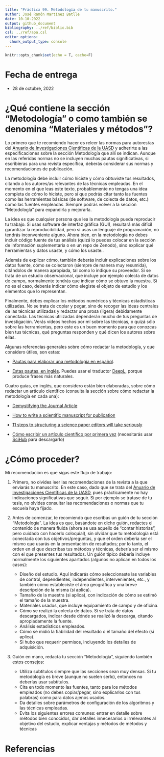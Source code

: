```yaml
---
title: "Práctica 99. Metodología de tu manuscrito."
author: José Ramón Martínez Batlle
date: 10-10-2022
output: github_document
bibliography: ../ref/biblio.bib
csl: ../ref/apa.csl
editor_options: 
  chunk_output_type: console
---
```


```r
knitr::opts_chunk$set(echo = T, cache=F)
```

# Fecha de entrega

-   28 de octubre, 2022

# ¿Qué contiene la sección "Metodología" o como también se denomina "Materiales y métodos"?

Lo primero que te recomiendo hacer es releer las normas para autores/as del [Anuario de Investigaciones Científicas de la UASD](../docs/instrucciones-para-autores-anuario-investigaciones-cientificas-UASD.pdf) y adherirte a las especificaciones sobre la sección Metodología que allí se indican. Aunque en las referidas normas no se incluyen muchas pautas significativas, si escribieras para una revista específica, deberás considerar sus normas y recomendaciones de publicación.

La metodología debe incluir cómo hiciste y cómo obtuviste tus resultados, citando a los autores/as relevantes de las técnicas empleadas. En el momento en el que leas este texto, probablemente no tengas una idea completa de cómo lo hiciste, pero sí que podrás citar tanto las fuentes como las herramientas básicas (de software, de colecta de datos, etc.) como las fuentes empleadas. Siempre podrás volver a la sección "Metodología" para expandirla y mejorarla.

La idea es que cualquier persona que lea la metodología pueda reproducir tu trabajo. Si usas software de interfaz gráfica (GUI), resultará más difícil garantizar la reproducibilidad, pero si usas un lenguaje de programación, no tendrás inconveniente alguno. Ahora bien, en la metodología no debes incluir código fuente de tus análisis (quizá lo puedes colocar en la sección de información suplementaria o en un repo de Zenodo), sino explicar qué herramientas y datos usaste, y cómo los usaste..

Además de explicar cómo, también deberás incluir explicaciones sobre los datos fuente, cómo se colectaron (siempre de manera muy resumida), citándolos de manera apropiada, tal como lo indique su proveedor. Si se trata de un estudio observacional, que incluye por ejemplo colecta de datos de campo, normalmente tendrás que indicar cómo se obtuvo la muestra. Si no es el caso, deberás indicar cómo elegiste el objeto de estudio y los elementos que lo representan.

Finalmente, debes explicar los métodos numéricos y técnicas estadísticas utilizadas. No se trata de copiar y pegar, sino de recoger las ideas centrales de las técnicas utilizadas y redactar una prosa (ligera) debidamente conectada. Las técnicas utilizadas dependerán mucho de tus preguntas de investigación. Verás vídeos hechos por mí sobre las técnicas, o quizá sólo sobre las herramientas, pero este es un buen momento para que conozcas bien tus técnicas, qué preguntas responden y qué dicen los autores sobre ellas.

Algunas referencias generales sobre cómo redactar la metodología, y que considero útiles, son estas:

-   [Pautas para elaborar una metodología en español](http://scielo.sld.cu/scielo.php?script=sci_arttext&pid=S0864-02892016000100006).

-   [Estas pautas, en inglés](https://www.editage.com/insights/how-to-write-the-methods-section-of-a-research-paper). Puedes usar el traductor [DeepL](https://www.deepl.com/translator), porque produce frases más naturales.

Cuatro guías, en inglés, que considero están bien elaboradas, sobre cómo redactar un artículo científico (consulta la sección sobre cómo redactar la metodología en cada una):

-   [Demystifying the Journal Article](https://www.insidehighered.com/advice/2017/05/09/how-write-effective-journal-article-and-get-it-published-essay)

-   [How to write a scientific manuscript for publication](https://www.ncbi.nlm.nih.gov/pmc/articles/PMC3626472/)

-   [11 steps to structuring a science paper editors will take seriously](https://www.elsevier.com/connect/11-steps-to-structuring-a-science-paper-editors-will-take-seriously)

-   [Cómo escribir un artículo científico por primera vez](https://www.sciencedirect.com/science/article/abs/pii/S1134593417300040) (necesitarás usar  [SciHub](https://sci-hub.se/) para descargarlo)


# ¿Cómo proceder?

Mi recomendación es que sigas este flujo de trabajo:

1. Primero, no olvides leer las recomendaciones de la revista a la que enviarás tu manuscrito. En este caso, dado que se trata del [Anuario de Investigaciones Científicas de la UASD](../docs/instrucciones-para-autores-anuario-investigaciones-cientificas-UASD.pdf), pues prácticamente no hay indicaciones significativas que seguir. Si por ejemplo se tratase de tu tesis, no olvides consultar las recomendaciones o normas que tu escuela haya fijado.

2. Antes de comenzar, te recomiendo que escribas un guión de tu sección "Metodología". La idea es que, basándote en dicho guión, redactes el contenido de manera fluida  (ahora se usa aquello de "contar historias", pero cuidado con hacerlo coloquial), sin olvidar que tu metodología está conectada con tus objetivos/preguntas, y que el orden debería ser el mismo que usarás en la presentación de resultados; por lo tanto, el orden en el que describas tus métodos y técnicas, debería ser el mismo con el que presentes tus resultados. Un guión típico debería incluye normalmente los siguientes apartados (algunos no aplican en todos los casos):

    - Diseño del estudio. Aquí indicarás cómo seleccionaste las variables de control, dependientes, independientes, intervenientes, etc., y también cómo estableciste el área geográfica y una breve descripción de la misma (si aplica).
    - Tamaño de la muestra (si aplica), con indicación de cómo se estimó el tamaño de la muestra.
    - Materiales usados, que incluye equipamiento de campo y de oficina.
    - Cómo se realizó la colecta de datos. Si se trata de datos descargados, indicar desde dónde se realizó la descarga, citando apropiadamente la fuente.
    - Análisis estadísticos empleados.
    - Cómo se midió la fiabilidad del resultado o el tamaño del efecto (si aplica).
    - Si hubo que requerir permisos, incluyendo los detalles de adquisición.

3. Guión en mano, redacta tu sección "Metodología", siguiendo también estos consejos:

    - Utiliza subtítulos siempre que las secciones sean muy densas. Si tu metodología es breve (aunque no suelen serlo), entonces no deberías usar subtítulos.
    - Cita en todo momento las fuentes, tanto para los métodos empleados (no debes copiar/pegar, sino explicarlos con tus palabras) como para datos ajenos usados.
    - Da detalles sobre parámetros de configuración de los algoritmos y las técnicas empleadas.
    - Evita los siguientes errores comunes: entrar en detalle sobre métodos bien conocidos, dar detalles innecesarios o irrelevantes al objetivo del estudio, explicar ventajas y métodos de métodos y técnicas

# Referencias
